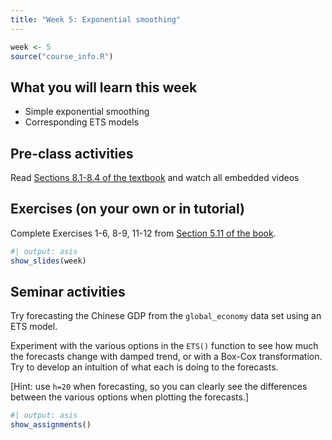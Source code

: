 ```yaml
---
title: "Week 5: Exponential smoothing"
---
```


```r
week <- 5
source("course_info.R")
```

## What you will learn this week

* Simple exponential smoothing
* Corresponding ETS models

## Pre-class activities

Read [Sections 8.1-8.4 of the textbook](https://otexts.com/fpp3/expsmooth.html) and watch all embedded videos

## Exercises (on your own or in tutorial)

Complete Exercises 1-6, 8-9, 11-12 from [Section 5.11 of the book](https://otexts.com/fpp3/toolbox-exercises.html).

```r
#| output: asis
show_slides(week)
```

## Seminar activities

Try forecasting the Chinese GDP from the `global_economy` data set using an ETS model.

Experiment with the various options in the `ETS()` function to see how much the forecasts change with damped trend, or with a Box-Cox transformation. Try to develop an intuition of what each is doing to the forecasts.

[Hint: use `h=20` when forecasting, so you can clearly see the differences between the various options when plotting the forecasts.]



```r
#| output: asis
show_assignments()
```
